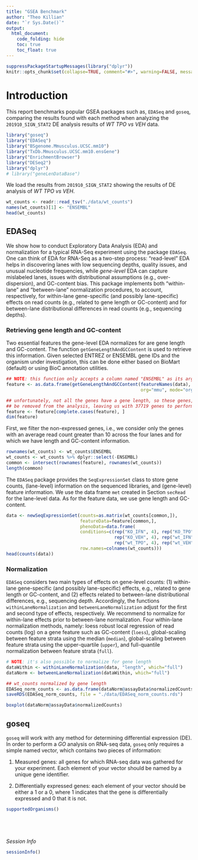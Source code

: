 ```yaml
---
title: "GSEA Benchmark"
author: "Theo Killian"
date: "`r Sys.Date()`"
output:
  html_document:
    code_folding: hide
    toc: true
    toc_float: true
---
```


```r
suppressPackageStartupMessages(library("dplyr"))
knitr::opts_chunk$set(collapse=TRUE, comment="#>", warning=FALSE, message=FALSE)
```

# Introduction

This report benchmarks popular GSEA packages such as, `EDASeq` and `goseq`,
comparing the results found with each method when analyzing the
`201910_SIGN_STAT2` DE analysis results of *WT TPO vs VEH* data.

```r
library("goseq")
library("EDASeq")
library("BSgenome.Mmusculus.UCSC.mm10")
library("TxDb.Mmusculus.UCSC.mm10.ensGene")
library("EnrichmentBrowser")
library("DESeq2")
library("dplyr")
# library("geneLenDataBase")
```

We load the results from `201910_SIGN_STAT2` showing the results of DE analysis
of *WT TPO vs VEH*.

```r
wt_counts <- readr::read_tsv("./data/wt_counts")
names(wt_counts)[1] <- "ENSEMBL"
head(wt_counts)
```

## EDASeq

We show how to conduct Exploratory Data Analysis (EDA) and normalization for a
typical RNA-Seq experiment using the package `EDASeq`. One can think of EDA for
RNA-Seq as a two-step process: "read-level" EDA helps in discovering lanes with
low sequencing depths, quality issues, and unusual nucleotide frequencies, while
*gene-level* EDA can capture mislabeled lanes, issues with distributional
assumptions (e.g., over-dispersion), and GC-content bias. This package
implements both "within-lane" and "between-lane" normalization procedures, to
account, respectively, for within-lane gene-specific (and possibly
lane-specific) effects on read counts (e.g., related to gene length or
GC-content) and for between-lane distributional differences in read counts
(e.g., sequencing depths).

### Retrieving gene length and GC-content

Two essential features the gene-level EDA normalizes for are gene length and
GC-content. The function `getGeneLengthAndGCContent` is used to retrieve this
information. Given selected ENTREZ or ENSEMBL gene IDs and the organism under
investigation, this can be done either based on BioMart (default) or using BioC
annotation utilities.

```r
## NOTE: this function only accepts a column named "ENSEMBL" as its argument
feature <- as.data.frame(getGeneLengthAndGCContent(featureNames(data),
                                                   org="mmu", mode="org.db"))

## unfortunately, not all the genes have a gene length, so these genes, must
## be removed from the analysis, leaving us with 37719 genes to perform DE on
feature <- feature[complete.cases(feature), ]
dim(feature)
```

First, we filter the non-expressed genes, i.e., we consider only the
genes with an average read count greater than 10 across the four lanes
and for which we have length and GC-content information.

```r
rownames(wt_counts) <- wt_counts$ENSEMBL
wt_counts <- wt_counts %>% dplyr::select(-ENSEMBL)
common <- intersect(rownames(feature), rownames(wt_counts))
length(common)
```

The `EDASeq` package provides the `SeqExpressionSet` class to store gene counts,
(lane-level) information on the sequenced libraries, and (gene-level) feature
information.  We use the data frame `met` created in Section `secRead` for the
lane-level data. As for the feature data, we use gene length and GC-content.

```r
data <- newSeqExpressionSet(counts=as.matrix(wt_counts[common,]),
                            featureData=feature[common,],
                            phenoData=data.frame(
                            conditions=c(rep("KO_IFN", 4), rep("KO_TPO", 4),
                                         rep("KO_VEH", 4), rep("wt_IFN", 4),
                                         rep("wt_TPO", 4), rep("wt_VEH", 4)),
                            row.names=colnames(wt_counts)))
head(counts(data))
```

### Normalization

`EDASeq` considers two main types of effects on gene-level counts: (1)
within-lane gene-specific (and possibly lane-specific) effects, e.g., related to
gene length or GC-content, and (2) effects related to between-lane
distributional differences, e.g., sequencing depth. Accordingly, the functions
`withinLaneNormalization` and `betweenLaneNormalization` adjust for the first
and second type of effects, respectively.  We recommend to normalize for
within-lane effects prior to between-lane normalization. Four within-lane
normalization methods, namely: loess robust local regression of read counts
(log) on a gene feature such as GC-content (`loess`), global-scaling between
feature strata using the median (`median`), global-scaling between feature
strata using the upper-quartile (`upper`), and full-quantile normalization
between feature strata (`full`).

```r
# NOTE: it's also possible to normalize for gene length
dataWithin <- withinLaneNormalization(data, "length", which="full")
dataNorm <- betweenLaneNormalization(dataWithin, which="full")

## wt_counts normalized by gene length 
EDASeq_norm_counts <- as.data.frame(dataNorm@assayData$normalizedCounts)
saveRDS(EDASeq_norm_counts, file = "./data/EDASeq_norm_counts.rds")
```

```r
boxplot(dataNorm@assayData$normalizedCounts)
```

## goseq

`goseq` will work with any method for determining differential expression (DE).
In order to perform a *GO* analysis on RNA-seq data, `goseq` only requires a
simple named vector, which contains two pieces of information:

1) Measured genes: all genes for which RNA-seq data was gathered for your
experiment. Each element of your vector should be named by a unique gene
identifier.

2) Differentially expressed genes: each element of your vector should be either
a 1 or a 0, where 1 indicates that the gene is differentially expressed and 0
that it is not.

```r
supportedOrganisms()
```

```r

```

```r

```

```r

```

```r

```

*Session Info*

```r
sessionInfo()
```

